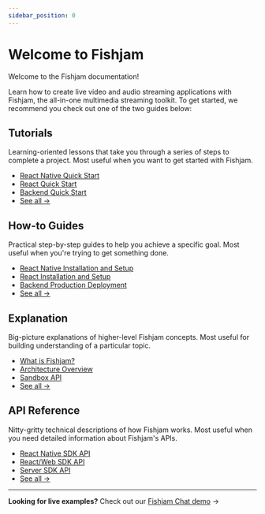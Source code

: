 ```yaml
---
sidebar_position: 0
---
```



# Welcome to Fishjam

<p style={{ fontSize: "1.1rem" }}>
Welcome to the Fishjam documentation!

Learn how to create live video and audio streaming applications with Fishjam, the all-in-one multimedia streaming toolkit.
To get started, we recommend you check out one of the two guides below:

</p>

<QuickNavigation items={items} />

## Tutorials

<div
  style={{
    display: "flex",
    justifyContent: "space-between",
    marginBottom: "2rem",
  }}
>
  <div style={{ flex: 1}}>
    <p>
      Learning-oriented lessons that take you through a series of steps to
      complete a project. Most useful when you want to get started with Fishjam.
    </p>

  </div>
    <div style={{ flex: 1, display: "flex", justifyContent: "flex-end" }}>
      <ul style={{ listStyle: "none", textAlign: "right" }}>
      <li><a href="/tutorials/react-native-quick-start">React Native Quick Start</a></li>
      <li><a href="/tutorials/react-quick-start">React Quick Start</a></li>
      <li><a href="/tutorials/backend-quick-start">Backend Quick Start</a></li>
      <li><a href="/tutorials" style={{ fontSize: "1.1rem", fontWeight: "bold" }}>See all →</a></li>
    </ul>

  </div>
</div>

## How-to Guides

<div
  style={{
    display: "flex",
    justifyContent: "space-between",
    marginBottom: "2rem",
  }}
>
  <div style={{ flex: 1}}>
    <p>
      Practical step-by-step guides to help you achieve a specific goal. Most
      useful when you're trying to get something done.
    </p>

  </div>
    <div style={{ flex: 1, display: "flex", justifyContent: "flex-end" }}>
      <ul style={{ listStyle: "none", textAlign: "right" }}>
      <li><a href="/how-to/react-native/installation">React Native Installation and Setup</a></li>
      <li><a href="/how-to/react/installation">React Installation and Setup</a></li>
      <li><a href="/how-to/backend/production-deployment">Backend Production Deployment</a></li>
      <li><a href="/how-to" style={{ fontSize: "1.1rem", fontWeight: "bold" }}>See all →</a></li>
    </ul>

  </div>
</div>

## Explanation

<div
  style={{
    display: "flex",
    justifyContent: "space-between",
    marginBottom: "2rem",
  }}
>
  <div style={{ flex: 1}}>
    <p>
      Big-picture explanations of higher-level Fishjam concepts. Most useful for
      building understanding of a particular topic.
    </p>

  </div>
    <div style={{ flex: 1, display: "flex", justifyContent: "flex-end" }}>
      <ul style={{ listStyle: "none", textAlign: "right" }}>
      <li><a href="/explanation/what-is-fishjam">What is Fishjam?</a></li>
      <li><a href="/explanation/architecture">Architecture Overview</a></li>
      <li><a href="/explanation/sandbox-api-concept">Sandbox API</a></li>
      <li><a href="/explanation" style={{ fontSize: "1.1rem", fontWeight: "bold" }}>See all →</a></li>
    </ul>

  </div>
</div>

## API Reference

<div
  style={{
    display: "flex",
    justifyContent: "space-between",
    marginBottom: "2rem",
  }}
>
  <div style={{ flex: 1}}>
    <p>
      Nitty-gritty technical descriptions of how Fishjam works. Most useful when
      you need detailed information about Fishjam's APIs.
    </p>

  </div>
    <div style={{ flex: 1, display: "flex", justifyContent: "flex-end" }}>
      <ul style={{ listStyle: "none", textAlign: "right" }}>
      <li><a href="/api/mobile">React Native SDK API</a></li>
      <li><a href="/api/web">React/Web SDK API</a></li>
      <li><a href="/api/server">Server SDK API</a></li>
      <li><a href="/api" style={{ fontSize: "1.1rem", fontWeight: "bold" }}>See all →</a></li>
    </ul>

  </div>
</div>

---

**Looking for live examples?** Check out our [Fishjam Chat demo](https://room.fishjam.io/) →
